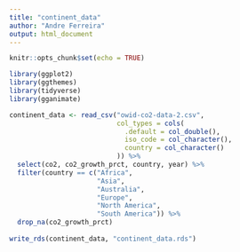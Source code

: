 ```yaml
---
title: "continent_data"
author: "Andre Ferreira"
output: html_document
---
```


```r
knitr::opts_chunk$set(echo = TRUE)

library(ggplot2)
library(ggthemes)
library(tidyverse)
library(gganimate)
```

```r

continent_data <- read_csv("owid-co2-data-2.csv",
                           col_types = cols(
                             .default = col_double(),
                             iso_code = col_character(),
                             country = col_character()
                           )) %>%
  select(co2, co2_growth_prct, country, year) %>%
  filter(country == c("Africa",
                      "Asia",
                      "Australia",
                      "Europe",
                      "North America",
                      "South America")) %>%
  drop_na(co2_growth_prct)
  
write_rds(continent_data, "continent_data.rds")

```

